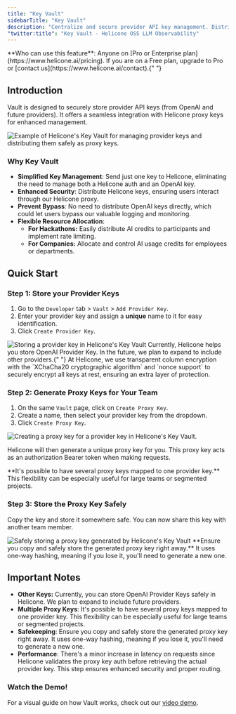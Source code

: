 ```yaml
---
title: "Key Vault"
sidebarTitle: "Key Vault"
description: "Centralize and secure provider API key management. Distribute Helicone proxy keys for simplified access control and enhanced security of your LLM applications."
"twitter:title": "Key Vault - Helicone OSS LLM Observability"
---
```



<Info>
  **Who can use this feature**: Anyone on [Pro or Enterprise
  plan](https://www.helicone.ai/pricing). If you are on a Free plan, upgrade to
  Pro or [contact us](https://www.helicone.ai/contact).{" "}
</Info>

## Introduction

Vault is designed to securely store provider API keys (from OpenAI and future providers). It offers a seamless integration with Helicone proxy keys for enhanced management.

<Frame caption="Store your provider keys, then distribute as proxy keys. ">
  <img
    src="/images/vault/example-key-vault.png"
    alt="Example of Helicone's Key Vault for managing provider keys and distributing them safely as proxy keys. "
  />
</Frame>

### Why Key Vault

- **Simplified Key Management**: Send just one key to Helicone, eliminating the need to manage both a Helicone auth and an OpenAI key.
- **Enhanced Security**: Distribute Helicone keys, ensuring users interact through our Helicone proxy.
- **Prevent Bypass**: No need to distribute OpenAI keys directly, which could let users bypass our valuable logging and monitoring.
- **Flexible Resource Allocation**:
  - **For Hackathons:** Easily distribute AI credits to participants and implement rate limiting.
  - **For Companies:** Allocate and control AI usage credits for employees or departments.

## Quick Start

### Step 1: Store your Provider Keys

1. Go to the `Developer` tab > `Vault` > `Add Provider Key`.
2. Enter your provider key and assign a **unique** name to it for easy identification.
3. Click `Create Provider Key`.

<Frame>
  <img
    src="/images/vault/example-store-provider-key.png"
    alt="Storing a provider key in Helicone's Key Vault"
  />
</Frame>

<Note>
  Currently, Helicone helps you store OpenAI Provider Key. In the future, we
  plan to expand to include other providers.{" "}
</Note>

<Accordion title="How we encrypt your Provider Key securely?">
  At Helicone, we use transparent column encryption with the `XChaCha20
  cryptographic algorithm` and `nonce support` to securely encrypt all keys at
  rest, ensuring an extra layer of protection.
</Accordion>

### Step 2: Generate Proxy Keys for Your Team

1. On the same `Vault` page, click on `Create Proxy Key`.
2. Create a name, then select your provider key from the dropdown.
3. Click `Create Proxy Key`.

<Frame caption="Generate a proxy key for your provider key.">
  <img
    src="/images/vault/example-create-proxy-key.png"
    alt="Creating a proxy key for a provider key in Helicone's Key Vault. "
  />
</Frame>

Helicone will then generate a unique proxy key for you. This proxy key acts as an authorization Bearer token when making requests.

<Tip>
  **It's possible to have several proxy keys mapped to one provider key.** This
  flexibility can be especially useful for large teams or segmented projects.
</Tip>

### Step 3: Store the Proxy Key Safely

Copy the key and store it somewhere safe. You can now share this key with another team member.

<Frame caption="Copy the key the store it somwhere safe. ">
  <img
    src="/images/vault/example-store-key-safely.png"
    alt="Safely storing a proxy key generated by Helicone's Key Vault"
  />
</Frame>

<Warning>
  **Ensure you copy and safely store the generated proxy key right away.** It
  uses one-way hashing, meaning if you lose it, you'll need to generate a new
  one.
</Warning>

## Important Notes

- **Other Keys:** Currently, you can store OpenAI Provider Keys safely in Helicone. We plan to expand to include future providers.
- **Multiple Proxy Keys**: It's possible to have several proxy keys mapped to one provider key. This flexibility can be especially useful for large teams or segmented projects.
- **Safekeeping**: Ensure you copy and safely store the generated proxy key right away. It uses one-way hashing, meaning if you lose it, you'll need to generate a new one.
- **Performance**: There's a minor increase in latency on requests since Helicone validates the proxy key auth before retrieving the actual provider key. This step ensures enhanced security and proper routing.

### Watch the Demo!

For a visual guide on how Vault works, check out our [video demo](https://www.loom.com/share/122024dcb1c74cba887a49ce5516a6a1?sid=4fc886f9-2808-4a7b-8965-92d120eb48c1).

<QuestionsSection />

